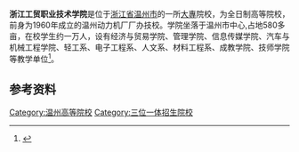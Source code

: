 {{University
|名称 = <br>浙江工贸职业技术学院
|图像名称 = 
|图像大小 = 
|图像说明 = 
|校训 = ''大气致远 精工诚贸''
|学生 =10000人
|研究生 =
|established = 1960年
|类型 = 公立
|院长 = 贺星岳
|city = [[温州|温州]]
|country = {{Flagicon|China}}[[中国|中国]]
|隶属 = [[浙江省教育厅|浙江省教育厅]]
|网站 = http://www.zjitc.net/
}}
'''浙江工贸职业技术学院'''是位于[[浙江省|浙江省]][[温州市|温州市]]的一所[[大專|大專]]院校，为全日制高等院校，前身为1960年成立的温州动力机厂厂办技校。学院坐落于温州市中心,占地580多亩，在校学生约一万人，设有经济与贸易学院、管理学院、信息传媒学院、汽车与机械工程学院、轻工系、电子工程系、人文系、材料工程系、成教学院、技师学院等教学单位<ref>{{cite web|url=http://www.zjitc.net/xxgk/xxjj.htm|title=学院简介|publisher=浙江工貿職業技術學院网|language=zh-cn|access-date=2017-12-09|archive-date=2021-01-20|archive-url=https://web.archive.org/web/20210120043446/http://www.zjitc.net/xxgk/xxjj.htm|dead-url=no}}</ref>。

== 参考资料 ==
<references />


{{浙江高等院校}}[[Category:温州高等院校|Category:温州高等院校]]
[[Category:三位一体招生院校|Category:三位一体招生院校]]